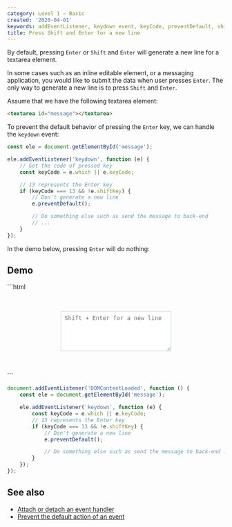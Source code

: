 ```yaml
---
category: Level 1 — Basic
created: '2020-04-01'
keywords: addEventListener, keydown event, keyCode, preventDefault, shift enter, shiftKey
title: Press Shift and Enter for a new line
---
```


By default, pressing `Enter` or `Shift` and `Enter` will generate a new line for a textarea element.

In some cases such as an inline editable element, or a messaging application, you would like to submit the data when user presses `Enter`. The only way to generate a new line is to press `Shift` and `Enter`.

Assume that we have the following textarea element:

```html
<textarea id="message"></textarea>
```

To prevent the default behavior of pressing the `Enter` key, we can handle the `keydown` event:

```js
const ele = document.getElementById('message');

ele.addEventListener('keydown', function (e) {
    // Get the code of pressed key
    const keyCode = e.which || e.keyCode;

    // 13 represents the Enter key
    if (keyCode === 13 && !e.shiftKey) {
        // Don't generate a new line
        e.preventDefault();

        // Do something else such as send the message to back-end
        // ...
    }
});
```

In the demo below, pressing `Enter` will do nothing:

## Demo

<Playground>
```html
<div style="margin: 3rem auto; width: 16rem">
    <textarea
        rows="5"
        id="message"
        style="border: 1px solid #cbd5e0; padding: 0.5rem; width: 100%"
        placeholder="Shift + Enter for a new line"
    ></textarea>
</div>
```

```js
document.addEventListener('DOMContentLoaded', function () {
    const ele = document.getElementById('message');

    ele.addEventListener('keydown', function (e) {
        const keyCode = e.which || e.keyCode;
        // 13 represents the Enter key
        if (keyCode === 13 && !e.shiftKey) {
            // Don't generate a new line
            e.preventDefault();

            // Do something else such as send the message to back-end ...
        }
    });
});
```
</Playground>

## See also

-   [Attach or detach an event handler](https://phuoc.ng/collection/html-dom/attach-or-detach-an-event-handler)
-   [Prevent the default action of an event](https://phuoc.ng/collection/html-dom/prevent-the-default-action-of-an-event)
